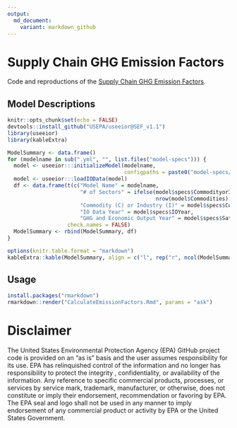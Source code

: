 ```yaml
---
output:
  md_document:
    variant: markdown_github
---
```


<!-- README.md is generated from README.Rmd. Please edit that file -->

# Supply Chain GHG Emission Factors

Code and reproductions of the [Supply Chain GHG Emission Factors](https://cfpub.epa.gov/si/si_public_record_Report.cfm?dirEntryId=349324).

## Model Descriptions
```r
knitr::opts_chunk$set(echo = FALSE)
devtools::install_github("USEPA/useeior@SEF_v1.1")
library(useeior)
library(kableExtra)
```

```r
ModelSummary <- data.frame()
for (modelname in sub(".yml", "", list.files("model-specs"))) {
  model <- useeior:::initializeModel(modelname,
                                     configpaths = paste0("model-specs/", modelname, ".yml"))
  model <- useeior:::loadIOData(model)
  df <- data.frame(t(c("Model Name" = modelname,
                       "# of Sectors" = ifelse(model$specs$CommodityorIndustryType=="Commodity",
                                               nrow(model$Commodities), nrow(model$Industries)),
                       "Commodity (C) or Industry (I)" = model$specs$CommodityorIndustryType,
                       "IO Data Year" = model$specs$IOYear,
                       "GHG and Economic Output Year" = model$specs$SatelliteTable$GHG$DataYears)),
                   check.names = FALSE)
  ModelSummary <- rbind(ModelSummary, df)
}
```

```r
options(knitr.table.format = "markdown")
kableExtra::kable(ModelSummary, align = c("l", rep("r", ncol(ModelSummary)-1)))
```

## Usage
```r
install.packages("rmarkdown")
rmarkdown::render("CalculateEmissionFactors.Rmd", params = "ask")
```

# Disclaimer
The United States Environmental Protection Agency (EPA) GitHub project code is provided on an "as is" basis and the user assumes responsibility for its use. EPA has relinquished control of the information and no longer has responsibility to protect the integrity , confidentiality, or availability of the information. Any reference to specific commercial products, processes, or services by service mark, trademark, manufacturer, or otherwise, does not constitute or imply their endorsement, recommendation or favoring by EPA. The EPA seal and logo shall not be used in any manner to imply endorsement of any commercial product or activity by EPA or the United States Government.
